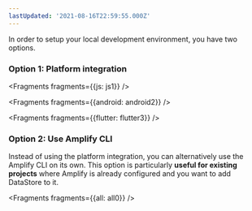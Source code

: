 ```yaml
---
lastUpdated: '2021-08-16T22:59:55.000Z'
---
```

In order to setup your local development environment, you have two options.

### Option 1: Platform integration


<Fragments fragments={{js: js1}} />


<Fragments fragments={{android: android2}} />


<Fragments fragments={{flutter: flutter3}} />

### Option 2: Use Amplify CLI

Instead of using the platform integration, you can alternatively use the Amplify CLI on its own. This option is particularly **useful for existing projects** where Amplify is already configured and you want to add DataStore to it.


<Fragments fragments={{all: all0}} />
